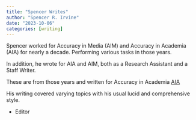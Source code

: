 ```yaml
---
title: "Spencer Writes"
author: "Spencer R. Irvine"
date: "2023-10-06"
categories: [writing]
---
```


Spencer worked for Accuracy in Media (AIM) and Accuracy in Academia (AIA) for nearly a decade. Performing various tasks in those years.

In addition, he wrote for AIA and AIM, both as a Research Assistant and a Staff Writer.

These are from those years and written for Accuracy in Academia [AIA](https://www.academia.org/)

His writing covered varying topics with his usual lucid and comprehensive style.

-   Editor
